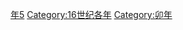 {{Catnav|頁面分類|历史|歷史時代|年|16世纪各年}}
{{Commons category|1555}}

[[Category:1550年代|年5]]
[[Category:16世纪各年|Category:16世纪各年]]
[[Category:卯年|Category:卯年]]